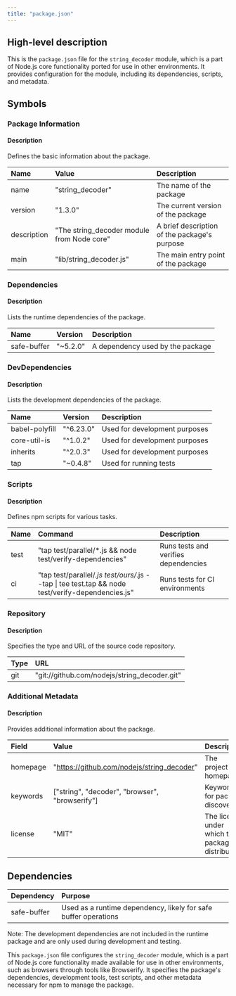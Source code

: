 ```yaml
---
title: "package.json"
---
```


## High-level description
This is the `package.json` file for the `string_decoder` module, which is a part of Node.js core functionality ported for use in other environments. It provides configuration for the module, including its dependencies, scripts, and metadata.

## Symbols

### Package Information
#### Description
Defines the basic information about the package.

| Name | Value | Description |
|:-----|:------|:------------|
| name | "string_decoder" | The name of the package |
| version | "1.3.0" | The current version of the package |
| description | "The string_decoder module from Node core" | A brief description of the package's purpose |
| main | "lib/string_decoder.js" | The main entry point of the package |

### Dependencies
#### Description
Lists the runtime dependencies of the package.

| Name | Version | Description |
|:-----|:--------|:------------|
| safe-buffer | "~5.2.0" | A dependency used by the package |

### DevDependencies
#### Description
Lists the development dependencies of the package.

| Name | Version | Description |
|:-----|:--------|:------------|
| babel-polyfill | "^6.23.0" | Used for development purposes |
| core-util-is | "^1.0.2" | Used for development purposes |
| inherits | "^2.0.3" | Used for development purposes |
| tap | "~0.4.8" | Used for running tests |

### Scripts
#### Description
Defines npm scripts for various tasks.

| Name | Command | Description |
|:-----|:--------|:------------|
| test | "tap test/parallel/*.js && node test/verify-dependencies" | Runs tests and verifies dependencies |
| ci | "tap test/parallel/*.js test/ours/*.js --tap \| tee test.tap && node test/verify-dependencies.js" | Runs tests for CI environments |

### Repository
#### Description
Specifies the type and URL of the source code repository.

| Type | URL |
|:-----|:----|
| git | "git://github.com/nodejs/string_decoder.git" |

### Additional Metadata
#### Description
Provides additional information about the package.

| Field | Value | Description |
|:------|:------|:------------|
| homepage | "https://github.com/nodejs/string_decoder" | The project's homepage |
| keywords | ["string", "decoder", "browser", "browserify"] | Keywords for package discovery |
| license | "MIT" | The license under which the package is distributed |

## Dependencies
| Dependency | Purpose |
|:-----------|:--------|
| safe-buffer | Used as a runtime dependency, likely for safe buffer operations |

Note: The development dependencies are not included in the runtime package and are only used during development and testing.

This `package.json` file configures the `string_decoder` module, which is a part of Node.js core functionality made available for use in other environments, such as browsers through tools like Browserify. It specifies the package's dependencies, development tools, test scripts, and other metadata necessary for npm to manage the package.